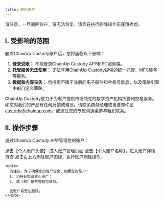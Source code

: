 ```yaml
---
title: 删除账户
---
```

<Warning>
请注意，一旦删除账户，将无法恢复。请您在执行删除操作前谨慎考虑。
</Warning>

## I. 受影响的范围

删除ChainUp Custody账户后，您将面临以下影响：

1. **登录受限：** 不能登录ChainUp Custody APP和PC服务端。 
2. **托管服务无法使用：** 无法享用ChainUp Custody提供的统一托管、MPC钱包等服务。
3. **数据和内容丧失：** 包括但不限于注册的电子邮件和手机号信息，以及策略引擎中的自定义策略。



ChainUp Custody致力于为客户提供市场领先的数字资产机构托管和交易服务。
如您对我们的产品有任何反馈或建议，请联系商务经理或发送邮件至 [custody@chainup.com](mailto:custody@chainup.com)，或通过您的专属沟通渠道与我们联系。


## II. 操作步骤

通过ChainUp Custody APP管理您的账户：

<Steps>
  <Step title="个人中心">
    点击【个人账户头像】 进入账户管理页面
  </Step>

  <Step title="用户详情">
    点击【个人账户名称】，进入账户详情页面
  </Step>

  <Step title="删除账户">
    点击右上方删除账户图标，执行账户删除操作。

    <Note>
      请注意，为了确保您的资产安全，如果您的账户：
      1. 仍持有加密货币资产；
      2. 或（和）是共管钱包成员。

      此账户将无法删除。
    </Note>
  </Step>
</Steps>
